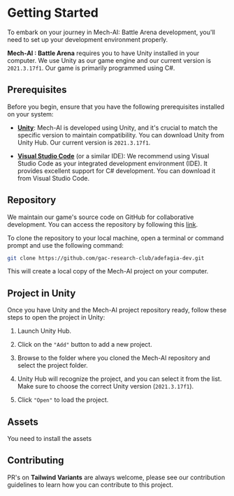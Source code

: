 
# Getting Started

To embark on your journey in Mech-AI: Battle Arena development, you'll need to set up your development environment properly.

**Mech-AI : Battle Arena** requires you to have Unity installed in your computer. We use Unity as our game engine and our current version is `2021.3.17f1`. Our game is primarily programmed using C#.

## Prerequisites
Before you begin, ensure that you have the following prerequisites installed on your system:

- [**Unity**](https://unity.com/download): Mech-AI is developed using Unity, and it's crucial to match the specific version to maintain compatibility. You can download Unity from Unity Hub. Our current version is `2021.3.17f1`.
  

- [**Visual Studio Code**](https://code.visualstudio.com/) (or a similar IDE): We recommend using Visual Studio Code as your integrated development environment (IDE). It provides excellent support for C# development. You can download it from Visual Studio Code.


## Repository

We maintain our game's source code on GitHub for collaborative development. You can access the repository by following this [link](https://github.com/gac-research-club/adefagia-dev).

To clone the repository to your local machine, open a terminal or command prompt and use the following command:

```bash copy 
git clone https://github.com/gac-research-club/adefagia-dev.git
```

This will create a local copy of the Mech-AI project on your computer.

## Project in Unity

Once you have Unity and the Mech-AI project repository ready, follow these steps to open the project in Unity:

1. Launch Unity Hub.

2. Click on the `"Add"` button to add a new project.

3. Browse to the folder where you cloned the Mech-AI repository and select the project folder.

4. Unity Hub will recognize the project, and you can select it from the list. Make sure to choose the correct Unity version (`2021.3.17f1`).

5. Click `"Open"` to load the project.

## Assets

You need to install the assets

## Contributing

PR's on **Tailwind Variants** are always welcome, please see our <NXLink href="https://github.com/nextui-org/tailwind-variants/blob/main/CONTRIBUTING.md">contribution guidelines</NXLink> to learn how you can contribute to this project.